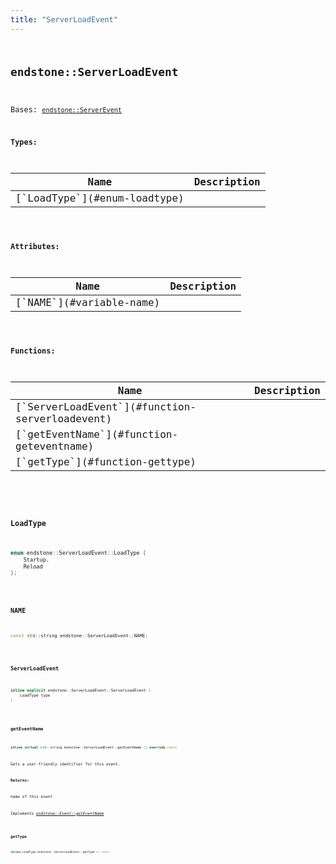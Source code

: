 ```yaml
---
title: "ServerLoadEvent"
---
```


## <code className="doc-symbol doc-symbol-class"/> endstone::ServerLoadEvent

Bases: [`endstone::ServerEvent`](classendstone_1_1_server_event.md)






**Types:**

<table>
<thead>
   <tr>
      <th>Name</th>
      <th>Description</th>
   </tr>
</thead>
<tbody>
<tr key="classendstone_1_1_server_load_event_1a0fdde50ad13a7c2dc531ca89341a0529">
    <td>[`LoadType`](#enum-loadtype)</td>
    <td></td>
</tr>
</tbody>
</table>


**Attributes:**

<table>
<thead>
   <tr>
      <th>Name</th>
      <th>Description</th>
   </tr>
</thead>
<tbody>
<tr key="classendstone_1_1_server_load_event_1aadade0b34a9857cae4d6eca19401cfb6">
    <td>[`NAME`](#variable-name)</td>
    <td></td>
</tr>
</tbody>
</table>






**Functions:**

<table>
<thead>
   <tr>
      <th>Name</th>
      <th>Description</th>
   </tr>
</thead>
<tbody>
<tr key="classendstone_1_1_server_load_event_1a6b655d60130ef5239ec7fb4b70b05670">
    <td>[`ServerLoadEvent`](#function-serverloadevent)</td>
    <td></td>
</tr>
<tr key="classendstone_1_1_server_load_event_1a662aec6d6e841b68e1d1fc269d7f184a">
    <td>[`getEventName`](#function-geteventname)</td>
    <td></td>
</tr>
<tr key="classendstone_1_1_server_load_event_1ad6f8ab066b197a8175518ac9e8dcabae">
    <td>[`getType`](#function-gettype)</td>
    <td></td>
</tr>
</tbody>
</table>

### <code className="doc-symbol doc-symbol-enum"/> LoadType

```cpp
enum endstone::ServerLoadEvent::LoadType {
    Startup,
    Reload
};
```


### <code className="doc-symbol doc-symbol-variable"/> NAME

```cpp
const std::string endstone::ServerLoadEvent::NAME;
```


### <code className="doc-symbol doc-symbol-function"/> ServerLoadEvent

```cpp
inline explicit endstone::ServerLoadEvent::ServerLoadEvent (
    LoadType type
) 
```


### <code className="doc-symbol doc-symbol-function"/> getEventName

```cpp
inline virtual std::string endstone::ServerLoadEvent::getEventName () override const
```


Gets a user-friendly identifier for this event.




**Returns:**

name of this event 





        
Implements [*endstone::Event::getEventName*](classendstone_1_1_event.md#function-geteventname)

### <code className="doc-symbol doc-symbol-function"/> getType

```cpp
inline LoadType endstone::ServerLoadEvent::getType () const
```

